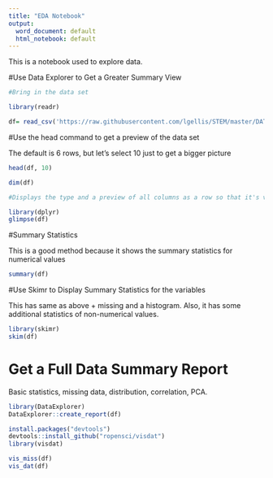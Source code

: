 ```yaml
---
title: "EDA Notebook"
output:
  word_document: default
  html_notebook: default
---
```


This is a notebook used to explore data. 

#Use Data Explorer to Get a Greater Summary View

```r
#Bring in the data set

library(readr)

df= read_csv('https://raw.githubusercontent.com/lgellis/STEM/master/DATA-ART-1/Data/FinalData.csv', col_names = TRUE)

```


#Use the head command to get a preview of the data set

The default is 6 rows, but let's select 10 just to get a bigger picture

```r
head(df, 10)
```

```r
dim(df)

#Displays the type and a preview of all columns as a row so that it's very easy to take in.

library(dplyr)
glimpse(df)


```


#Summary Statistics

This is a good method because it shows the summary statistics for numerical values

```r
summary(df)
```


#Use Skimr to Display Summary Statistics for the variables

This has same as above + missing and a histogram.  Also, it has some additional statistics of non-numerical values.
```r
library(skimr)
skim(df)
```


# Get a Full Data Summary Report

Basic statistics, missing data, distribution, correlation, PCA.

```r

library(DataExplorer)
DataExplorer::create_report(df)

```



```r
install.packages("devtools")
devtools::install_github("ropensci/visdat")
library(visdat)
```

```r
vis_miss(df)
vis_dat(df)

```




